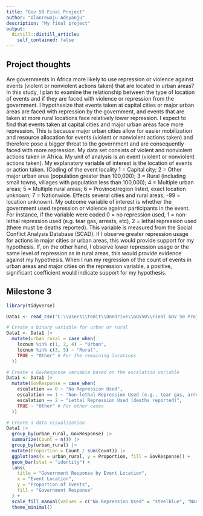 ```yaml
---
title: "Gov 50 Final Project"
author: "Olanrewaju Adeyanju"
description: "My final project"
output:
  distill::distill_article:
    self_contained: false
---
```




## Project thoughts

Are governments in Africa more likely to use repression or violence against events (violent or nonviolent actions taken) that are located in urban areas? In this study, I plan to examine the relationship between the type of location of events and if they are faced with violence or repression from the government. I hypothesize that events taken at capital cities or major urban areas are faced with repression by the government, and events that are taken at more rural locations face relatively lower repression. I expect to find that events taken at capital cities and major urban areas face more repression. This is because major urban cities allow for easier mobilization and resource allocation for events (violent or nonviolent actions taken) and therefore pose a bigger threat to the government and are consequently faced with more repression. My data set consists of violent and nonviolent actions taken in Africa. My unit of analysis is an event (violent or nonviolent actions taken). My explanatory variable of interest is the location of events or action taken. (Coding of the event locality 1 = Capital city; 2 = Other major urban area (population greater than 100,000); 3 = Rural (including small towns, villages with population less than 100,000); 4 = Multiple urban areas; 5 = Multiple rural areas; 6 = Province/region listed, exact location unknown; 7 = Nationwide. Effects several cities and rural areas;  -99 = location unknown). My outcome variable of interest is whether the government used repression or violence against participants in the event. For instance, if the variable were coded 0 = no repression used, 1 = non-lethal repression used (e.g. tear gas, arrests, etc), 2 = lethal repression used (there must be deaths reported). This variable is measured from the Social Conflict Analysis Database (SCAD). If I observe greater repression usage for actions in major cities or urban areas, this would provide support for my hypothesis. If, on the other hand, I observe lower repression usage or the same level of repression as in rural areas, this would provide evidence against my hypothesis. When I run my regression of the count of events in urban areas and major cities on the repression variable, a positive, significant coefficient would indicate support for my hypothesis.


## Milestone 3 



```r
library(tidyverse)

Data1 <- read_csv("C:\\Users\\temit\\OneDrive\\GOV50\\Final GOV 50 Project\\SCAD2018Africa_Final.csv")

# Create a binary variable for urban or rural
Data1 <- Data1 |>
  mutate(urban_rural = case_when(
    locnum %in% c(1, 2, 4) ~ "Urban",
    locnum %in% c(3, 5) ~ "Rural",
    TRUE ~ "Other" # For the remaining locations
  ))

# Create a GovResponse variable based on the escalation variable
Data1 <- Data1 |>
  mutate(GovResponse = case_when(
    escalation == 0 ~ "No Repression Used",
    escalation == 1 ~ "Non-lethal Repression Used (e.g., tear gas, arrests)",
    escalation == 2 ~ "Lethal Repression Used (deaths reported)",
    TRUE ~ "Other" # For other cases
  ))

# Create a data visualization
Data1 |>
  group_by(urban_rural, GovResponse) |>
  summarize(Count = n()) |>
  group_by(urban_rural) |>
  mutate(Proportion = Count / sum(Count)) |>
  ggplot(aes(x = urban_rural, y = Proportion, fill = GovResponse)) +
  geom_bar(stat = "identity") +
  labs(
    title = "Government Response by Event Location",
    x = "Event Location",
    y = "Proportion of Events",
    fill = "Government Response"
  ) +
  scale_fill_manual(values = c("No Repression Used" = "steelblue", "Non-lethal Repression Used (e.g., tear gas, arrests)" = "yellow", "Lethal Repression Used (deaths reported)" = "indianred", "Other" = "darkgreen")) +
  theme_minimal()


```



